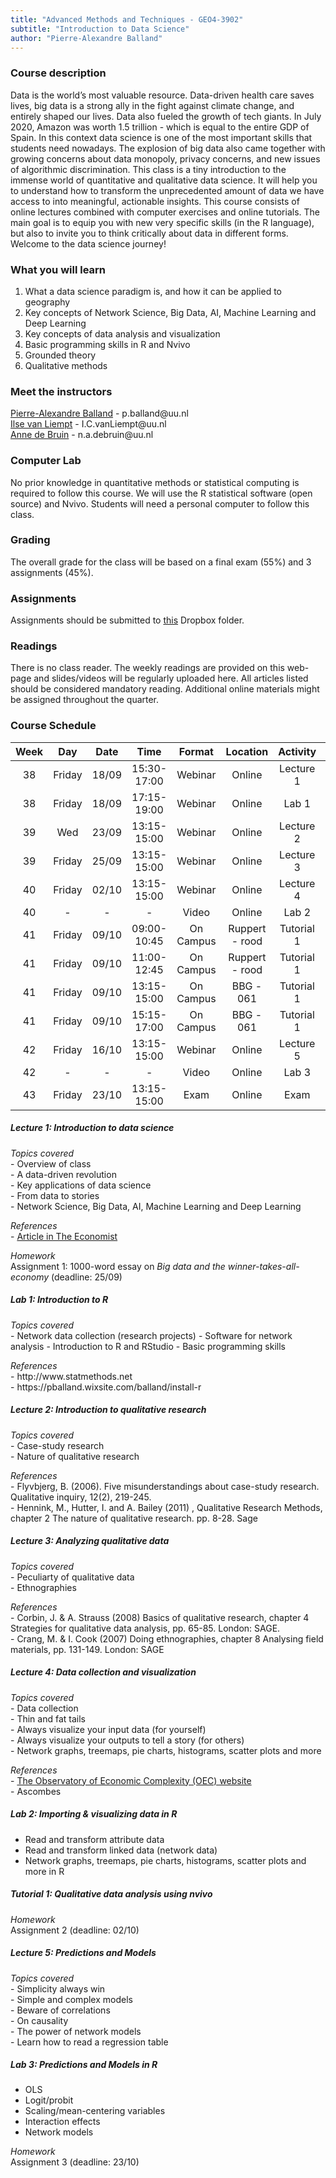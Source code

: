 ```yaml
---
title: "Advanced Methods and Techniques - GEO4-3902" 
subtitle: "Introduction to Data Science"
author: "Pierre-Alexandre Balland"
---
```


### Course description  
Data is the world's most valuable resource. Data-driven health care saves lives, big data is a strong ally in the fight against climate change, and entirely shaped our lives. Data also fueled the growth of tech giants. In July 2020, Amazon was worth 1.5 trillion - which is equal to the entire GDP of Spain. In this context data science is one of the most important skills that students need nowadays. The explosion of big data also came together with growing concerns about data monopoly, privacy concerns, and new issues of algorithmic discrimination. This class is a tiny introduction to the immense world of quantitative and qualitative data science. It will help you to understand how to transform the unprecedented amount of data we have access to into meaningful, actionable insights. This course consists of online lectures combined with computer exercises and online tutorials. The main goal is to equip you with new very specific skills (in the R language), but also to invite you to think critically about data in different forms. Welcome to the data science journey!

### What you will learn  
1. What a data science paradigm is, and how it can be applied to geography  
2. Key concepts of Network Science, Big Data, AI, Machine Learning and Deep Learning  
3. Key concepts of data analysis and visualization  
4. Basic programming skills in R and Nvivo    
5. Grounded theory
6. Qualitative methods  

### Meet the instructors  
[Pierre-Alexandre Balland](https://www.paballand.com/) - p.balland@uu.nl  
[Ilse van Liempt](https://www.uu.nl/staff/ICvanLiempt/Profile) - I.C.vanLiempt@uu.nl  
[Anne de Bruin](n.a.debruin@uu.nl) - n.a.debruin@uu.nl   

### Computer Lab
No prior knowledge in quantitative methods or statistical computing is required to follow this course. We will use the R statistical software (open source) and Nvivo. Students will need a personal computer to follow this class.   

### Grading
The overall grade for the class will be based on a final exam (55%) and 3 assignments (45%).

### Assignments  
Assignments should be submitted to [this](https://www.dropbox.com/request/3TIcipjx2WXXhxP5IiZu) Dropbox folder. 

### Readings  
There is no class reader. The weekly readings are provided on this web-page and slides/videos will be regularly uploaded here. All articles listed should be considered mandatory reading. Additional online materials might be assigned throughout the quarter.  

### Course Schedule  

| Week |   Day  | Date  |     Time    |  Format   | Location |  Activity  | Lecturer   |
|:----:|:------:|:-----:|:-----------:|:---------:|:--------:|:----------:|:----------:|
|  38  | Friday | 18/09 | 15:30-17:00 |  Webinar  |  Online  | Lecture 1  |  Balland   |
|  38  | Friday | 18/09 | 17:15-19:00 |  Webinar  |  Online  |    Lab 1   |  Balland   |
|  39  |  Wed   | 23/09 | 13:15-15:00 |  Webinar  |  Online  | Lecture 2  | van Liempt |
|  39  | Friday | 25/09 | 13:15-15:00 |  Webinar  |  Online  | Lecture 3  | van Liempt |
|  40  | Friday | 02/10 | 13:15-15:00 |  Webinar  |  Online  | Lecture 4  |  Balland   |
|  40  |    -   |   -   |      -      |   Video   |  Online  |    Lab 2   |  Balland   |
|  41  | Friday | 09/10 | 09:00-10:45 | On Campus | Ruppert - rood | Tutorial 1 | van Liempt |
|  41  | Friday | 09/10 | 11:00-12:45 | On Campus | Ruppert - rood | Tutorial 1 | van Liempt |
|  41  | Friday | 09/10 | 13:15-15:00 | On Campus | BBG - 061 | Tutorial 1 | van Liempt |
|  41  | Friday | 09/10 | 15:15-17:00 | On Campus | BBG - 061 | Tutorial 1 | van Liempt |
|  42  | Friday | 16/10 | 13:15-15:00 |  Webinar  |  Online  | Lecture 5  |  Balland   |
|  42  |    -   |   -   |      -      |   Video   |  Online  |    Lab 3   |  Balland   |
|  43  | Friday | 23/10 | 13:15-15:00 |   Exam    |  Online  |    Exam    |  Balland   |

##### **Lecture 1: Introduction to data science** 
*Topics covered*  
- Overview of class  
- A data-driven revolution  
- Key applications of data science  
- From data to stories  
- Network Science, Big Data, AI, Machine Learning and Deep Learning  

*References*  
- [Article in The Economist](https://www.economist.com/leaders/2017/05/06/the-worlds-most-valuable-resource-is-no-longer-oil-but-data)

*Homework*   
Assignment 1: 1000-word essay on *Big data and the winner-takes-all-economy* (deadline: 25/09)  

##### **Lab 1: Introduction to R**  
*Topics covered*  
- Network data collection (research projects)
- Software for network analysis 
- Introduction to R and RStudio
- Basic programming skills

*References*  
- http://www.statmethods.net  
- https://pballand.wixsite.com/balland/install-r   

##### **Lecture 2: Introduction to qualitative research**  
*Topics covered*  
- Case-study research  
- Nature of qualitative research   

*References*  
- Flyvbjerg, B. (2006). Five misunderstandings about case-study research. Qualitative inquiry, 12(2), 219-245.  
- Hennink, M., Hutter, I. and A. Bailey (2011) , Qualitative Research Methods, chapter 2 The nature of qualitative research.  pp. 8-28. Sage  

##### **Lecture 3: Analyzing qualitative data**   
*Topics covered*  
- Peculiarty of qualitative data  
- Ethnographies  

*References*  
- Corbin, J. & A. Strauss (2008) Basics of qualitative research, chapter 4 Strategies for qualitative data analysis, pp. 65-85. London: SAGE.  
- Crang, M. & I. Cook (2007) Doing ethnographies, chapter 8 Analysing field materials, pp. 131-149. London: SAGE  

##### **Lecture 4: Data collection and visualization**  
*Topics covered*  
- Data collection  
- Thin and fat tails  
- Always visualize your input data (for yourself)  
- Always visualize your outputs to tell a story (for others)  
- Network graphs, treemaps, pie charts, histograms, scatter plots and more  

*References*  
- [The Observatory of Economic Complexity (OEC) website](http://atlas.media.mit.edu/)  
- Ascombes  

##### **Lab 2: Importing & visualizing data in R**     
- Read and transform attribute data   
- Read and transform linked data (network data)  
- Network graphs, treemaps, pie charts, histograms, scatter plots and more in R   

##### **Tutorial 1: Qualitative data analysis using nvivo**   
*Homework*  
Assignment 2 (deadline: 02/10)  

##### **Lecture 5: Predictions and Models**   
*Topics covered*  
- Simplicity always win  
- Simple and complex models  
- Beware of correlations  
- On causality  
- The power of network models   
- Learn how to read a regression table   

##### **Lab 3: Predictions and Models in R**   
- OLS  
- Logit/probit  
- Scaling/mean-centering variables  
- Interaction effects  
- Network models   

*Homework*  
Assignment 3 (deadline: 23/10)  

